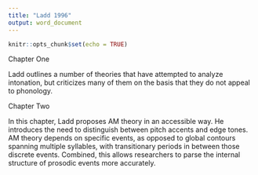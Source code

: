 ```yaml
---
title: "Ladd 1996"
output: word_document
---
```


```r
knitr::opts_chunk$set(echo = TRUE)
```

Chapter One

Ladd outlines a number of theories that have attempted to analyze intonation, but criticizes many of them on the basis that they do not appeal to phonology.

Chapter Two

In this chapter, Ladd proposes AM theory in an accessible way. He introduces the need to distinguish between pitch accents and edge tones. AM theory depends on specific events, as opposed to global contours spanning multiple syllables, with transitionary periods in between those discrete events. Combined, this allows researchers to parse the internal structure of prosodic events more accurately.

